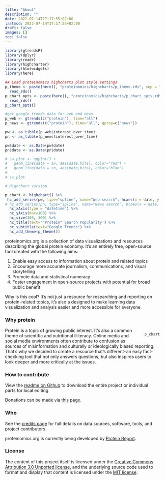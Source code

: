 ```yaml
---
title: "About"
description: ""
date: 2022-07-14T17:17:55+02:00
lastmod: 2022-07-14T17:17:55+02:00
draft: false
images: []
toc: false
---
```


```r
library(gtrendsR)
library(dplyr)
library(readr)
library(highcharter)
library(htmlwidgets)
library(here)

## Load proteinomics highcharts plot style settings
p_theme <- paste(here(), "proteinomics/highcharts/p_theme.rds", sep = "/") %>%
  read_rds()
p_chart_opts <- paste(here(), "proteinomics/highcharts/p_chart_opts.rds", sep = "/") %>%
  read_rds()
p_chart_opts()

```
```r
#get google trends data for web and news
p_web <- gtrends(c("protein"), time="all")
p_news <- gtrends(c("protein"), time="all", gprop=c("news"))

pw <- as_tibble(p_web$interest_over_time)
pn <- as_tibble(p_news$interest_over_time)

pw$date <- as.Date(pw$date)
pn$date <- as.Date(pn$date)

# sw_plot <- ggplot() +
#   geom_line(data = sw, aes(date,hits), color="red") +
#   geom_line(data = sn, aes(date,hits), color="blue")
# 
# sw_plot

# Highchart version

p_chart <- highchart() %>%
 hc_add_series(pw, type="spline", name="Web search", hcaes(x = date, y = hits)) %>%
# hc_add_series(pn, type="spline", name="News search", hcaes(x = date, y = hits)) %>%
  hc_xAxis(type = "datetime") %>%
  hc_yAxis(max=100) %>%
  hc_size(300, 300) %>%
  hc_title(text='"Protein" Search Popularity') %>%
  hc_subtitle(text="Google Trends") %>%
  hc_add_theme(p_theme())
```

proteinomics.org is a collection of data visualizations and resources describing the global protein economy. It's an entirely free, open-source tool created with the following aims:

1. Enable easy access to information about protein and related topics
2. Encourage more accurate journalism, communications, and visual storytelling
3. Promote data and statistical numeracy 
4. Foster engagement in open-source projects with potential for broad public benefit

Why is this cool? It's not just a resource for researching and reporting on protein-related topics, it's also a designed to make learning data visualization and analysis easier and more accessible for everyone.

### Why protein

<div class="about" style="display:block; width: 100%; flex-wrap: wrap;">
<div style="width: auto !important; float: right; margin-left: 10px;">
```r
p_chart
```
</div>
Protein is a topic of growing public interest. It's also a common theme of scientific and nutritional illiteracy. Online media and social media environments often contribute to confusion as sources of misinformation and culturally or ideologically biased reporting. That's why we decided to create a resource that's different--an easy fact-checking tool that not only answers questions, but also inspires users to look deeper and more critically at the issues.
</div>

### How to contribute

View the [readme on Github](https://github.com/proteinomics/proteinomics.org) to download the entire project or individual parts for local editing.

Donations can be made via [this page](https://www.proteinreport.org/support-us).

### Who

See the [credits page](/credits) for full details on data sources, software, tools, and project contributors.

proteinomics.org is currently being developed by [Protein Report](https://www.proteinreport.org).

### License

The content of this project itself is licensed under the [Creative Commons Attribution 3.0 Unported license](https://creativecommons.org/licenses/by/3.0), and the underlying source code used to format and display that content is licensed under the [MIT license](https://github.com/github/choosealicense.com/blob/gh-pages/LICENSE.md).
